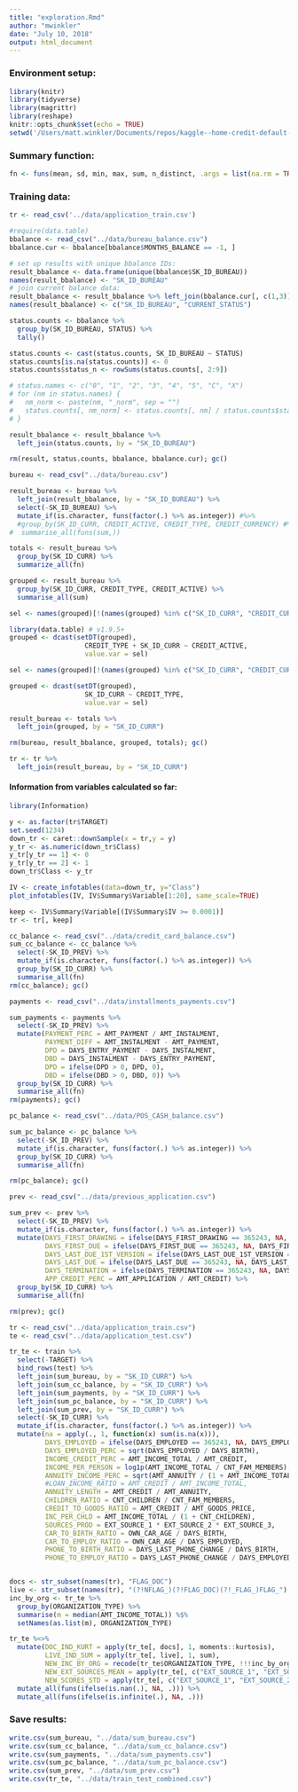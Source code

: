 ```yaml
---
title: "exploration.Rmd"
author: "mwinkler"
date: "July 10, 2018"
output: html_document
---
```


### Environment setup:

```r
library(knitr)
library(tidyverse)
library(magrittr)
library(reshape)
knitr::opts_chunk$set(echo = TRUE)
setwd('/Users/matt.winkler/Documents/repos/kaggle--home-credit-default-risk/mw')
```


### Summary function:

```r
fn <- funs(mean, sd, min, max, sum, n_distinct, .args = list(na.rm = TRUE))
```

### Training data:
```r
tr <- read_csv('../data/application_train.csv')
```

```r
#require(data.table)
bbalance <- read_csv("../data/bureau_balance.csv")
bbalance.cur <- bbalance[bbalance$MONTHS_BALANCE == -1, ]

# set up results with unique bbalance IDs:
result_bbalance <- data.frame(unique(bbalance$SK_ID_BUREAU))
names(result_bbalance) <- "SK_ID_BUREAU"
# join current balance data:
result_bbalance <- result_bbalance %>% left_join(bbalance.cur[, c(1,3)], by="SK_ID_BUREAU")
names(result_bbalance) <- c("SK_ID_BUREAU", "CURRENT_STATUS")

status.counts <- bbalance %>%
  group_by(SK_ID_BUREAU, STATUS) %>%
  tally()

status.counts <- cast(status.counts, SK_ID_BUREAU ~ STATUS)
status.counts[is.na(status.counts)] <- 0
status.counts$status_n <- rowSums(status.counts[, 2:9])

# status.names <- c("0", "1", "2", "3", "4", "5", "C", "X")
# for (nm in status.names) {
#   nm_norm <- paste(nm, "_norm", sep = "")
#   status.counts[, nm_norm] <- status.counts[, nm] / status.counts$status_n
# }

result_bbalance <- result_bbalance %>%
  left_join(status.counts, by = "SK_ID_BUREAU")

rm(result, status.counts, bbalance, bbalance.cur); gc()
```


```r
bureau <- read_csv("../data/bureau.csv")

result_bureau <- bureau %>% 
  left_join(result_bbalance, by = "SK_ID_BUREAU") %>%
  select(-SK_ID_BUREAU) %>%
  mutate_if(is.character, funs(factor(.) %>% as.integer)) #%>%
  #group_by(SK_ID_CURR, CREDIT_ACTIVE, CREDIT_TYPE, CREDIT_CURRENCY) #%>%
#  summarise_all(funs(sum,))

totals <- result_bureau %>%
  group_by(SK_ID_CURR) %>%
  summarize_all(fn)

grouped <- result_bureau %>%
  group_by(SK_ID_CURR, CREDIT_TYPE, CREDIT_ACTIVE) %>%
  summarise_all(sum)

sel <- names(grouped)[!(names(grouped) %in% c("SK_ID_CURR", "CREDIT_CURRENCY", "CREDIT_TYPE", "CREDIT_ACTIVE"))]

library(data.table) # v1.9.5+
grouped <- dcast(setDT(grouped), 
                   CREDIT_TYPE + SK_ID_CURR ~ CREDIT_ACTIVE, 
                   value.var = sel)

sel <- names(grouped)[!(names(grouped) %in% c("SK_ID_CURR", "CREDIT_CURRENCY", "CREDIT_TYPE"))]

grouped <- dcast(setDT(grouped), 
                   SK_ID_CURR ~ CREDIT_TYPE, 
                   value.var = sel)

result_bureau <- totals %>%
  left_join(grouped, by = "SK_ID_CURR")

rm(bureau, result_bbalance, grouped, totals); gc()

tr <- tr %>%
  left_join(result_bureau, by = "SK_ID_CURR")
```

#### Information from variables calculated so far:

```r

library(Information)

y <- as.factor(tr$TARGET)
set.seed(1234)
down_tr <- caret::downSample(x = tr,y = y)
y_tr <- as.numeric(down_tr$Class)
y_tr[y_tr == 1] <- 0
y_tr[y_tr == 2] <- 1
down_tr$Class <- y_tr

IV <- create_infotables(data=down_tr, y="Class")
plot_infotables(IV, IV$Summary$Variable[1:20], same_scale=TRUE)

keep <- IV$Summary$Variable[(IV$Summary$IV >= 0.0001)]
tr <- tr[, keep]
```


```r
cc_balance <- read_csv("../data/credit_card_balance.csv")
sum_cc_balance <- cc_balance %>%  
  select(-SK_ID_PREV) %>% 
  mutate_if(is.character, funs(factor(.) %>% as.integer)) %>% 
  group_by(SK_ID_CURR) %>% 
  summarise_all(fn)
rm(cc_balance); gc()
```

```r

payments <- read_csv("../data/installments_payments.csv") 

sum_payments <- payments %>% 
  select(-SK_ID_PREV) %>% 
  mutate(PAYMENT_PERC = AMT_PAYMENT / AMT_INSTALMENT,
         PAYMENT_DIFF = AMT_INSTALMENT - AMT_PAYMENT,
         DPD = DAYS_ENTRY_PAYMENT - DAYS_INSTALMENT,
         DBD = DAYS_INSTALMENT - DAYS_ENTRY_PAYMENT,
         DPD = ifelse(DPD > 0, DPD, 0),
         DBD = ifelse(DBD > 0, DBD, 0)) %>% 
  group_by(SK_ID_CURR) %>% 
  summarise_all(fn) 
rm(payments); gc()
```


```r
pc_balance <- read_csv("../data/POS_CASH_balance.csv")

sum_pc_balance <- pc_balance %>% 
  select(-SK_ID_PREV) %>% 
  mutate_if(is.character, funs(factor(.) %>% as.integer)) %>% 
  group_by(SK_ID_CURR) %>% 
  summarise_all(fn)

rm(pc_balance); gc()
```



```r
prev <- read_csv("../data/previous_application.csv")

sum_prev <- prev %>%
  select(-SK_ID_PREV) %>% 
  mutate_if(is.character, funs(factor(.) %>% as.integer)) %>% 
  mutate(DAYS_FIRST_DRAWING = ifelse(DAYS_FIRST_DRAWING == 365243, NA, DAYS_FIRST_DRAWING),
         DAYS_FIRST_DUE = ifelse(DAYS_FIRST_DUE == 365243, NA, DAYS_FIRST_DUE),
         DAYS_LAST_DUE_1ST_VERSION = ifelse(DAYS_LAST_DUE_1ST_VERSION == 365243, NA, DAYS_LAST_DUE_1ST_VERSION),
         DAYS_LAST_DUE = ifelse(DAYS_LAST_DUE == 365243, NA, DAYS_LAST_DUE),
         DAYS_TERMINATION = ifelse(DAYS_TERMINATION == 365243, NA, DAYS_TERMINATION),
         APP_CREDIT_PERC = AMT_APPLICATION / AMT_CREDIT) %>% 
  group_by(SK_ID_CURR) %>% 
  summarise_all(fn) 

rm(prev); gc()
```

```r
tr <- read_csv("../data/application_train.csv")
te <- read_csv("../data/application_test.csv")

tr_te <- train %>% 
  select(-TARGET) %>% 
  bind_rows(test) %>%
  left_join(sum_bureau, by = "SK_ID_CURR") %>% 
  left_join(sum_cc_balance, by = "SK_ID_CURR") %>% 
  left_join(sum_payments, by = "SK_ID_CURR") %>% 
  left_join(sum_pc_balance, by = "SK_ID_CURR") %>% 
  left_join(sum_prev, by = "SK_ID_CURR") %>% 
  select(-SK_ID_CURR) %>% 
  mutate_if(is.character, funs(factor(.) %>% as.integer)) %>% 
  mutate(na = apply(., 1, function(x) sum(is.na(x))),
         DAYS_EMPLOYED = ifelse(DAYS_EMPLOYED == 365243, NA, DAYS_EMPLOYED),
         DAYS_EMPLOYED_PERC = sqrt(DAYS_EMPLOYED / DAYS_BIRTH),
         INCOME_CREDIT_PERC = AMT_INCOME_TOTAL / AMT_CREDIT,
         INCOME_PER_PERSON = log1p(AMT_INCOME_TOTAL / CNT_FAM_MEMBERS),
         ANNUITY_INCOME_PERC = sqrt(AMT_ANNUITY / (1 + AMT_INCOME_TOTAL)),
         #LOAN_INCOME_RATIO = AMT_CREDIT / AMT_INCOME_TOTAL,
         ANNUITY_LENGTH = AMT_CREDIT / AMT_ANNUITY,
         CHILDREN_RATIO = CNT_CHILDREN / CNT_FAM_MEMBERS, 
         CREDIT_TO_GOODS_RATIO = AMT_CREDIT / AMT_GOODS_PRICE,
         INC_PER_CHLD = AMT_INCOME_TOTAL / (1 + CNT_CHILDREN),
         SOURCES_PROD = EXT_SOURCE_1 * EXT_SOURCE_2 * EXT_SOURCE_3,
         CAR_TO_BIRTH_RATIO = OWN_CAR_AGE / DAYS_BIRTH,
         CAR_TO_EMPLOY_RATIO = OWN_CAR_AGE / DAYS_EMPLOYED,
         PHONE_TO_BIRTH_RATIO = DAYS_LAST_PHONE_CHANGE / DAYS_BIRTH,
         PHONE_TO_EMPLOY_RATIO = DAYS_LAST_PHONE_CHANGE / DAYS_EMPLOYED)


docs <- str_subset(names(tr), "FLAG_DOC")
live <- str_subset(names(tr), "(?!NFLAG_)(?!FLAG_DOC)(?!_FLAG_)FLAG_")
inc_by_org <- tr_te %>% 
  group_by(ORGANIZATION_TYPE) %>% 
  summarise(m = median(AMT_INCOME_TOTAL)) %$% 
  setNames(as.list(m), ORGANIZATION_TYPE)

tr_te %<>% 
  mutate(DOC_IND_KURT = apply(tr_te[, docs], 1, moments::kurtosis),
         LIVE_IND_SUM = apply(tr_te[, live], 1, sum),
         NEW_INC_BY_ORG = recode(tr_te$ORGANIZATION_TYPE, !!!inc_by_org),
         NEW_EXT_SOURCES_MEAN = apply(tr_te[, c("EXT_SOURCE_1", "EXT_SOURCE_2", "EXT_SOURCE_3")], 1, mean),
         NEW_SCORES_STD = apply(tr_te[, c("EXT_SOURCE_1", "EXT_SOURCE_2", "EXT_SOURCE_3")], 1, sd))%>%
  mutate_all(funs(ifelse(is.nan(.), NA, .))) %>% 
  mutate_all(funs(ifelse(is.infinite(.), NA, .)))

```


### Save results:

```r

write.csv(sum_bureau, "../data/sum_bureau.csv")
write.csv(sum_cc_balance, "../data/sum_cc_balance.csv")
write.csv(sum_payments, "../data/sum_payments.csv")
write.csv(sum_pc_balance, "../data/sum_pc_balance.csv")
write.csv(sum_prev, "../data/sum_prev.csv")
write.csv(tr_te, "../data/train_test_combined.csv")
```


